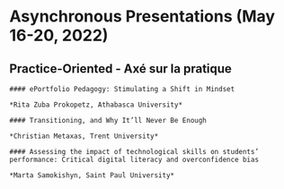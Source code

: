 # Asynchronous Presentations (May 16-20, 2022) {-}


## Practice-Oriented - Axé sur la pratique {-}

```block
#### ePortfolio Pedagogy: Stimulating a Shift in Mindset

*Rita Zuba Prokopetz, Athabasca University*
```

```block
#### Transitioning, and Why It’ll Never Be Enough

*Christian Metaxas, Trent University*
```

```block
#### Assessing the impact of technological skills on students’ performance: Critical digital literacy and overconfidence bias

*Marta Samokishyn, Saint Paul University*
```


